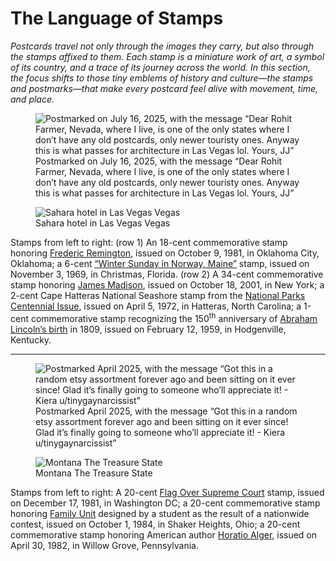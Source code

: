 # The Language of Stamps

*Postcards travel not only through the images they carry, but also through the stamps affixed to them. Each stamp is a miniature work of art, a symbol of its country, and a trace of its journey across the world. In this section, the focus shifts to those tiny emblems of history and culture—the stamps and postmarks—that make every postcard feel alive with movement, time, and place.*

:::{layout-ncol="2"}

![Postmarked on July 16, 2025, with the message "Dear Rohit Farmer, Nevada, where I live, is one of the only states where I don't have any old postcards, only newer touristy ones. Anyway this is what passes for architecture in Las Vegas lol. Yours, JJ"](vegas-back-address-crop.webp){fig-alt="back of a postcard with a message and multiple stamps" group="vegas"}

![Sahara hotel in Las Vegas Vegas](vegas-front.webp){fig-alt="Photo of the Sahara hotel from Las Vegas." group="vegas"}

:::

Stamps from left to right: (row 1) An 18-cent commemorative stamp honoring [Frederic Remington](https://postalmuseum.si.edu/object/npm_1985.0021.2529), issued on October 9, 1981, in Oklahoma City, Oklahoma; a 6-cent ["Winter Sunday in Norway, Maine"](https://www.mysticstamp.com/1384f-1969-6c-winter-sunday-in-norway-maine-tagging-omitted/) stamp, issued on November 3, 1969, in Christmas, Florida. (row 2) A 34-cent commemorative stamp honoring [James Madison](https://postalmuseum.si.edu/object/npm_2002.2010.7), issued on October 18, 2001, in New York; a 2-cent Cape Hatteras National Seashore stamp from the [National Parks Centennial Issue](https://postalmuseum.si.edu/exhibition/about-us-stamps-modern-period-1940-present-commemorative-issues-1970-1979-1972-1973), issued on April 5, 1972, in Hatteras, North Carolina; a 1-cent commemorative stamp recognizing the 150^th^ anniversary of [Abraham Lincoln's birth](https://postalmuseum.si.edu/exhibition/about-us-stamps-modern-period-1940-present-commemorative-issues-1950-1959-1958-1959-0) in 1809, issued on February 12, 1959, in Hodgenville, Kentucky.

---

:::{layout-ncol="2"}

![Postmarked April 2025, with the message "Got this in a random etsy assortment forever ago and been sitting on it ever since! Glad it's finally going to someone who'll appreciate it! - Kiera u/tinygaynarcissist"](montana-back-address-crop.webp){fig-alt="Back of the postcard with a message from the sender." group="montana"}

![Montana The Treasure State](montana-front.webp){fig-alt="Front of the postcard from Montana." group="montana"}

:::

Stamps from left to right: A 20-cent [Flag Over Supreme Court](https://www.si.edu/object/20c-flag-over-supreme-court-single%3Anpm_1985.0021.2511) stamp, issued on  December 17, 1981, in Washington DC; a 20-cent commemorative stamp honoring [Family Unit](https://www.mysticstamp.com/2104-1984-20c-family-unity/) designed by a student as the result of a nationwide contest, issued on  October 1, 1984, in Shaker Heights, Ohio; a 20-cent commemorative stamp honoring American author [Horatio Alger](https://postalmuseum.si.edu/object/npm_1999.2004.255), issued on April 30, 1982, in Willow Grove, Pennsylvania.